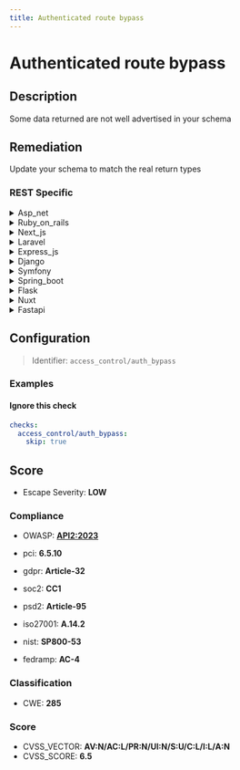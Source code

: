 ```yaml
---
title: Authenticated route bypass
---
```


# Authenticated route bypass

## Description

Some data returned are not well advertised in your schema


## Remediation

Update your schema to match the real return types



### REST Specific

<details>
    <summary>Asp_net</summary>

Ensure that all routes in the ASP.NET application are properly authenticated by implementing and enforcing authentication checks. Use the [Authorize] attribute on controllers and actions to restrict access to authenticated users. Additionally, review and update the routing configuration to prevent unauthorized access to sensitive data. Regularly audit your route authorization logic to ensure it aligns with your security policies.

</details>

<details>
    <summary>Ruby_on_rails</summary>

Ensure proper authorization checks are in place for each controller action. Use before_action callbacks in your controllers to verify that the current user is permitted to access the route. Additionally, consider using a robust authorization framework like Pundit or CanCanCan to manage permissions more effectively.

</details>

<details>
    <summary>Next_js</summary>

Ensure all routes are properly authenticated by implementing middleware that verifies user credentials or tokens before processing requests. Use Next.js API routes with built-in or custom authentication checks, and consistently apply these checks across all endpoints to prevent unauthorized access.

</details>

<details>
    <summary>Laravel</summary>

Ensure that all routes are properly protected by middleware that checks for authentication and authorization. Use Laravel's built-in authentication guards and gate features to control access to routes. Regularly audit your routes file to ensure that new routes adhere to the security policies.

</details>

<details>
    <summary>Express_js</summary>

Ensure all routes are protected with appropriate middleware that verifies authentication and authorization. Update route handlers to check for user credentials and permissions before processing requests. Regularly audit your route configurations to prevent bypass vulnerabilities.

</details>

<details>
    <summary>Django</summary>

Ensure that all views that handle sensitive data require proper authentication by using Django's built-in decorators such as @login_required for function-based views or LoginRequiredMixin for class-based views. Additionally, validate that all routes correctly check user permissions and that the Django ORM queries are properly scoped to the authenticated user to prevent unauthorized access.

</details>

<details>
    <summary>Symfony</summary>

Ensure that all routes in the Symfony application are properly secured by implementing access controls. Use the 'security.yaml' configuration file to define access rules and apply appropriate authentication checks before granting access to sensitive routes. Additionally, validate and sanitize all user inputs to prevent unauthorized data exposure.

</details>

<details>
    <summary>Spring_boot</summary>

Ensure that all routes are properly secured by configuring Spring Security to authenticate and authorize requests. Use method-level security with annotations like @PreAuthorize to protect controller methods based on roles or permissions. Regularly review your security configuration to prevent bypasses.

</details>

<details>
    <summary>Flask</summary>

Ensure all Flask routes that require authentication are properly protected by using decorators such as @login_required. Verify that the user is authenticated and authorized to access the route before processing the request. Additionally, review and update route permissions regularly to prevent unauthorized access.

</details>

<details>
    <summary>Nuxt</summary>

Ensure all routes are properly authenticated by implementing middleware that verifies user credentials before granting access to any sensitive data or actions. Regularly review and update route permissions to align with the principle of least privilege.

</details>

<details>
    <summary>Fastapi</summary>

Ensure that all routes in the FastAPI application require proper authentication by using dependency injection to incorporate security dependencies into the path operation functions. Additionally, validate that the OpenAPI schema generated by FastAPI accurately reflects all route parameters and responses to prevent undocumented access.

</details>

## Configuration

> Identifier: `access_control/auth_bypass`



### Examples



#### Ignore this check

```yaml
checks:
  access_control/auth_bypass:
    skip: true
```




## Score

- Escape Severity: **<span className="low-severity">LOW</span>**

### Compliance

- OWASP: **[API2:2023](https://github.com/OWASP/API-Security/blob/master/editions/2023/en/0xa2-broken-authentication.md)**

- pci: **6.5.10**
- gdpr: **Article-32**
- soc2: **CC1**
- psd2: **Article-95**
- iso27001: **A.14.2**
- nist: **SP800-53**
- fedramp: **AC-4**

### Classification

- CWE: **285**




### Score

- CVSS_VECTOR: **AV:N/AC:L/PR:N/UI:N/S:U/C:L/I:L/A:N**
- CVSS_SCORE: **6.5**

